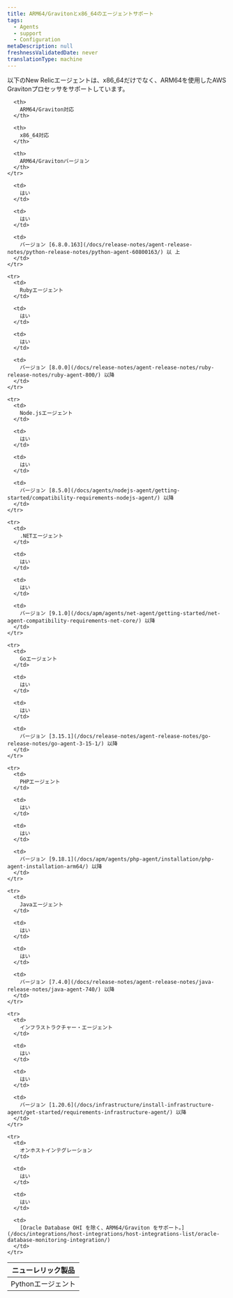 ```yaml
---
title: ARM64/Gravitonとx86_64のエージェントサポート
tags:
  - Agents
  - support
  - Configuration
metaDescription: null
freshnessValidatedDate: never
translationType: machine
---
```


以下のNew Relicエージェントは、x86_64だけでなく、ARM64を使用したAWS Gravitonプロセッサをサポートしています。

<table>
  <thead>
    <tr>
      <th style={{ width: "200px" }}>
        ニューレリック製品
      </th>

      <th>
        ARM64/Graviton対応
      </th>

      <th>
        x86_64対応
      </th>

      <th>
        ARM64/Gravitonバージョン
      </th>
    </tr>
  </thead>

  <tbody>
    <tr>
      <td>
        Pythonエージェント
      </td>

      <td>
        はい
      </td>

      <td>
        はい
      </td>

      <td>
        バージョン [6.8.0.163](/docs/release-notes/agent-release-notes/python-release-notes/python-agent-60800163/) 以 上
      </td>
    </tr>

    <tr>
      <td>
        Rubyエージェント
      </td>

      <td>
        はい
      </td>

      <td>
        はい
      </td>

      <td>
        バージョン [8.0.0](/docs/release-notes/agent-release-notes/ruby-release-notes/ruby-agent-800/) 以降
      </td>
    </tr>

    <tr>
      <td>
        Node.jsエージェント
      </td>

      <td>
        はい
      </td>

      <td>
        はい
      </td>

      <td>
        バージョン [8.5.0](/docs/agents/nodejs-agent/getting-started/compatibility-requirements-nodejs-agent/) 以降
      </td>
    </tr>

    <tr>
      <td>
        .NETエージェント
      </td>

      <td>
        はい
      </td>

      <td>
        はい
      </td>

      <td>
        バージョン [9.1.0](/docs/apm/agents/net-agent/getting-started/net-agent-compatibility-requirements-net-core/) 以降
      </td>
    </tr>

    <tr>
      <td>
        Goエージェント
      </td>

      <td>
        はい
      </td>

      <td>
        はい
      </td>

      <td>
        バージョン [3.15.1](/docs/release-notes/agent-release-notes/go-release-notes/go-agent-3-15-1/) 以降
      </td>
    </tr>

    <tr>
      <td>
        PHPエージェント
      </td>

      <td>
        はい
      </td>

      <td>
        はい
      </td>

      <td>
        バージョン [9.18.1](/docs/apm/agents/php-agent/installation/php-agent-installation-arm64/) 以降
      </td>
    </tr>

    <tr>
      <td>
        Javaエージェント
      </td>

      <td>
        はい
      </td>

      <td>
        はい
      </td>

      <td>
        バージョン [7.4.0](/docs/release-notes/agent-release-notes/java-release-notes/java-agent-740/) 以降
      </td>
    </tr>

    <tr>
      <td>
        インフラストラクチャー・エージェント
      </td>

      <td>
        はい
      </td>

      <td>
        はい
      </td>

      <td>
        バージョン [1.20.6](/docs/infrastructure/install-infrastructure-agent/get-started/requirements-infrastructure-agent/) 以降
      </td>
    </tr>

    <tr>
      <td>
        オンホストインテグレーション
      </td>

      <td>
        はい
      </td>

      <td>
        はい
      </td>

      <td>
        [Oracle Database OHI を除く、ARM64/Graviton をサポート。](/docs/integrations/host-integrations/host-integrations-list/oracle-database-monitoring-integration/)
      </td>
    </tr>
  </tbody>
</table>